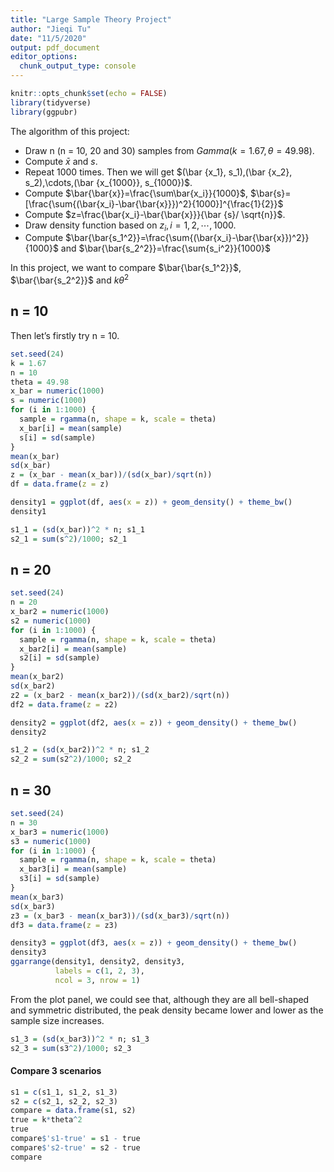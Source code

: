 ```yaml
---
title: "Large Sample Theory Project"
author: "Jieqi Tu"
date: "11/5/2020"
output: pdf_document
editor_options: 
  chunk_output_type: console
---
```


```r
knitr::opts_chunk$set(echo = FALSE)
library(tidyverse)
library(ggpubr)
```

The algorithm of this project:

* Draw n (n = 10, 20 and 30) samples from $Gamma(k=1.67, \theta=49.98)$.
* Compute $\bar x$ and $s$.
* Repeat 1000 times. Then we will get $(\bar {x_1}, s_1),(\bar {x_2}, s_2),\cdots,(\bar {x_{1000}}, s_{1000})$.
* Compute $\bar{\bar{x}}=\frac{\sum\bar{x_i}}{1000}$, $\bar{s}=[\frac{\sum{(\bar{x_i}-\bar{\bar{x}}})^2}{1000}]^{\frac{1}{2}}$
* Compute $z=\frac{\bar{x_i}-\bar{\bar{x}}}{\bar {s}/ \sqrt{n}}$.
* Draw density function based on $z_i, i=1, 2, \cdots,1000$.
* Compute $\bar{\bar{s_1^2}}=\frac{\sum{(\bar{x_i}-\bar{\bar{x}})^2}}{1000}$ and $\bar{\bar{s_2^2}}=\frac{\sum{s_i^2}}{1000}$

In this project, we want to compare $\bar{\bar{s_1^2}}$, $\bar{\bar{s_2^2}}$ and $k\theta^2$

## n = 10

Then let's firstly try n = 10.
```r
set.seed(24)
k = 1.67
n = 10
theta = 49.98
x_bar = numeric(1000)
s = numeric(1000)
for (i in 1:1000) {
  sample = rgamma(n, shape = k, scale = theta)
  x_bar[i] = mean(sample)
  s[i] = sd(sample)
}
mean(x_bar)
sd(x_bar)
z = (x_bar - mean(x_bar))/(sd(x_bar)/sqrt(n))
df = data.frame(z = z)
```

```r
density1 = ggplot(df, aes(x = z)) + geom_density() + theme_bw()
density1
```

```r
s1_1 = (sd(x_bar))^2 * n; s1_1
s2_1 = sum(s^2)/1000; s2_1
```

## n = 20
```r
set.seed(24)
n = 20
x_bar2 = numeric(1000)
s2 = numeric(1000)
for (i in 1:1000) {
  sample = rgamma(n, shape = k, scale = theta)
  x_bar2[i] = mean(sample)
  s2[i] = sd(sample)
}
mean(x_bar2)
sd(x_bar2)
z2 = (x_bar2 - mean(x_bar2))/(sd(x_bar2)/sqrt(n))
df2 = data.frame(z = z2)
```

```r
density2 = ggplot(df2, aes(x = z)) + geom_density() + theme_bw()
density2
```

```r
s1_2 = (sd(x_bar2))^2 * n; s1_2
s2_2 = sum(s2^2)/1000; s2_2
```

## n = 30
```r
set.seed(24)
n = 30
x_bar3 = numeric(1000)
s3 = numeric(1000)
for (i in 1:1000) {
  sample = rgamma(n, shape = k, scale = theta)
  x_bar3[i] = mean(sample)
  s3[i] = sd(sample)
}
mean(x_bar3)
sd(x_bar3)
z3 = (x_bar3 - mean(x_bar3))/(sd(x_bar3)/sqrt(n))
df3 = data.frame(z = z3)
```

```r
density3 = ggplot(df3, aes(x = z)) + geom_density() + theme_bw()
density3
ggarrange(density1, density2, density3,
          labels = c(1, 2, 3),
          ncol = 3, nrow = 1)
```

From the plot panel, we could see that, although they are all bell-shaped and symmetric distributed, the peak density became lower and lower as the sample size increases.
```r
s1_3 = (sd(x_bar3))^2 * n; s1_3
s2_3 = sum(s3^2)/1000; s2_3
```

#### Compare 3 scenarios
```r
s1 = c(s1_1, s1_2, s1_3)
s2 = c(s2_1, s2_2, s2_3)
compare = data.frame(s1, s2)
true = k*theta^2
true
compare$'s1-true' = s1 - true
compare$'s2-true' = s2 - true
compare
```

